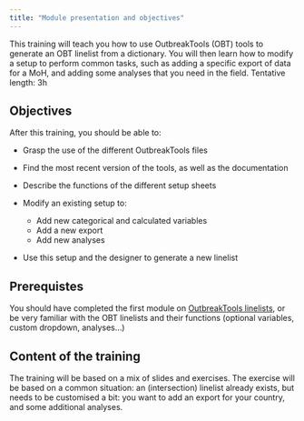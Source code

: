 ```yaml
---
title: "Module presentation and objectives"
---
```


This training will teach you how to use OutbreakTools (OBT) tools to generate an OBT linelist from a dictionary. You will then learn how to modify a setup to perform common tasks, such as adding a specific export of data for a MoH, and adding some analyses that you need in the field.
Tentative length: 3h

## Objectives

After this training, you should be able to:

-	Grasp the use of the different OutbreakTools files
-	Find the most recent version of the tools, as well as the documentation
-	Describe the functions of the different setup sheets
-	Modify an existing setup to:

    - Add new categorical and calculated variables
    - Add a new export
    - Add new analyses
-	Use this setup and the designer to generate a new linelist

## Prerequistes

You should have completed the first module on [OutbreakTools linelists](../module_1/m1_objectives.qmd), or be very familiar with the OBT linelists and their functions (optional variables, custom dropdown, analyses…)

## Content of the training

The training will be based on a mix of slides and exercises. The exercise will be based on a common situation: an (intersection) linelist already exists, but needs to be customised a bit: you want to add an export for your country, and some additional analyses.

